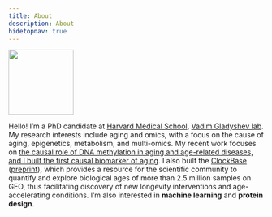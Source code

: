 ```yaml
---
title: About
description: About
hidetopnav: true
---
```


<!-- {{< sidenote >}}
![](avatar.png)
{{< /sidenote >}} -->

<img src="avatar.jpg" class="sidenote" style="width: 8rem; min-width: initial; margin-top: 0rem;">


Hello! I'm a PhD candidate at [Harvard Medical School](https://hms.harvard.edu/), [Vadim Gladyshev lab](https://gladyshevlab.bwh.harvard.edu/). My research interests include aging and omics, with a focus on the cause of aging, epigenetics, metabolism, and multi-omics. My recent work focuses on [the causal role of DNA methylation in aging and age-related diseases, and I built the first causal biomarker of aging](https://www.nature.com/articles/s43587-023-00557-0). I also built the [ClockBase](https://clockbase.org) ([preprint](https://www.biorxiv.org/content/10.1101/2023.02.28.530532v1)), which provides a resource for the scientific community to quantify and explore biological ages of more than 2.5 million samples on GEO, thus facilitating discovery of new longevity interventions and age-accelerating conditions. I'm also interested in **machine learning** and **protein design**.
